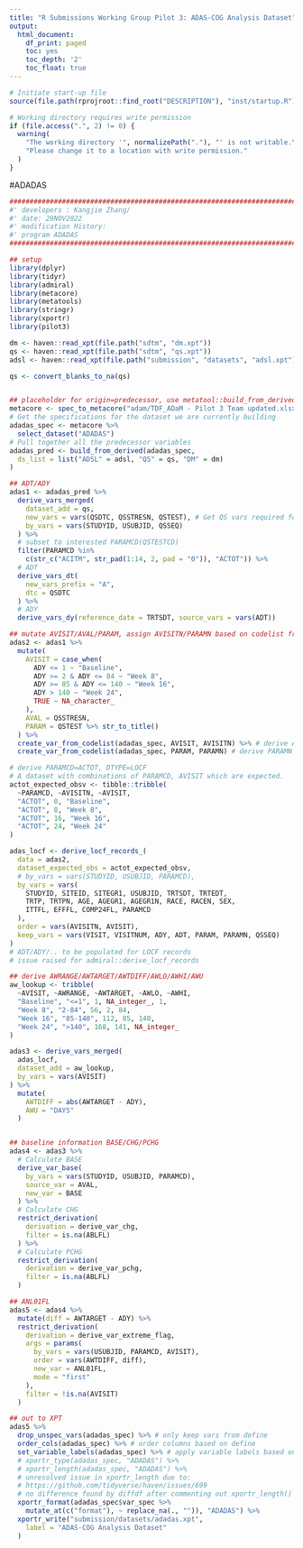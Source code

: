 ```yaml
---
title: "R Submissions Working Group Pilot 3: ADAS-COG Analysis Dataset"
output:
  html_document:
    df_print: paged
    toc: yes
    toc_depth: '2'
    toc_float: true
---
```


```r
# Initiate start-up file
source(file.path(rprojroot::find_root("DESCRIPTION"), "inst/startup.R"))
```

```r
# Working directory requires write permission
if (file.access(".", 2) != 0) {
  warning(
    "The working directory '", normalizePath("."), "' is not writable.\n",
    "Please change it to a location with write permission."
  )
}
```

#ADADAS

```r
###########################################################################
#' developers : Kangjie Zhang/
#' date: 29NOV2022
#' modification History:
#' program ADADAS
###########################################################################

## setup
library(dplyr)
library(tidyr)
library(admiral)
library(metacore)
library(metatools)
library(stringr)
library(xportr)
library(pilot3)

dm <- haven::read_xpt(file.path("sdtm", "dm.xpt"))
qs <- haven::read_xpt(file.path("sdtm", "qs.xpt"))
adsl <- haven::read_xpt(file.path("submission", "datasets", "adsl.xpt"))

qs <- convert_blanks_to_na(qs)


## placeholder for origin=predecessor, use metatool::build_from_derived()
metacore <- spec_to_metacore("adam/TDF_ADaM - Pilot 3 Team updated.xlsx", where_sep_sheet = FALSE)
# Get the specifications for the dataset we are currently building
adadas_spec <- metacore %>%
  select_dataset("ADADAS")
# Pull together all the predecessor variables
adadas_pred <- build_from_derived(adadas_spec,
  ds_list = list("ADSL" = adsl, "QS" = qs, "DM" = dm)
)

## ADT/ADY
adas1 <- adadas_pred %>%
  derive_vars_merged(
    dataset_add = qs,
    new_vars = vars(QSDTC, QSSTRESN, QSTEST), # Get QS vars required for derivations
    by_vars = vars(STUDYID, USUBJID, QSSEQ)
  ) %>%
  # subset to interested PARAMCD(QSTESTCD)
  filter(PARAMCD %in%
    c(str_c("ACITM", str_pad(1:14, 2, pad = "0")), "ACTOT")) %>%
  # ADT
  derive_vars_dt(
    new_vars_prefix = "A",
    dtc = QSDTC
  ) %>%
  # ADY
  derive_vars_dy(reference_date = TRTSDT, source_vars = vars(ADT))

## mutate AVISIT/AVAL/PARAM, assign AVISITN/PARAMN based on codelist from define
adas2 <- adas1 %>%
  mutate(
    AVISIT = case_when(
      ADY <= 1 ~ "Baseline",
      ADY >= 2 & ADY <= 84 ~ "Week 8",
      ADY >= 85 & ADY <= 140 ~ "Week 16",
      ADY > 140 ~ "Week 24",
      TRUE ~ NA_character_
    ),
    AVAL = QSSTRESN,
    PARAM = QSTEST %>% str_to_title()
  ) %>%
  create_var_from_codelist(adadas_spec, AVISIT, AVISITN) %>% # derive AVISITN from codelist
  create_var_from_codelist(adadas_spec, PARAM, PARAMN) # derive PARAMN from codelist

# derive PARAMCD=ACTOT, DTYPE=LOCF
# A dataset with combinations of PARAMCD, AVISIT which are expected.
actot_expected_obsv <- tibble::tribble(
  ~PARAMCD, ~AVISITN, ~AVISIT,
  "ACTOT", 0, "Baseline",
  "ACTOT", 8, "Week 8",
  "ACTOT", 16, "Week 16",
  "ACTOT", 24, "Week 24"
)

adas_locf <- derive_locf_records_(
  data = adas2,
  dataset_expected_obs = actot_expected_obsv,
  # by_vars = vars(STUDYID, USUBJID, PARAMCD),
  by_vars = vars(
    STUDYID, SITEID, SITEGR1, USUBJID, TRTSDT, TRTEDT,
    TRTP, TRTPN, AGE, AGEGR1, AGEGR1N, RACE, RACEN, SEX,
    ITTFL, EFFFL, COMP24FL, PARAMCD
  ),
  order = vars(AVISITN, AVISIT),
  keep_vars = vars(VISIT, VISITNUM, ADY, ADT, PARAM, PARAMN, QSSEQ)
)
# ADT/ADY/.. to be populated for LOCF records
# issue raised for admiral::derive_locf_records

## derive AWRANGE/AWTARGET/AWTDIFF/AWLO/AWHI/AWU
aw_lookup <- tribble(
  ~AVISIT, ~AWRANGE, ~AWTARGET, ~AWLO, ~AWHI,
  "Baseline", "<=1", 1, NA_integer_, 1,
  "Week 8", "2-84", 56, 2, 84,
  "Week 16", "85-140", 112, 85, 140,
  "Week 24", ">140", 168, 141, NA_integer_
)

adas3 <- derive_vars_merged(
  adas_locf,
  dataset_add = aw_lookup,
  by_vars = vars(AVISIT)
) %>%
  mutate(
    AWTDIFF = abs(AWTARGET - ADY),
    AWU = "DAYS"
  )


## baseline information BASE/CHG/PCHG
adas4 <- adas3 %>%
  # Calculate BASE
  derive_var_base(
    by_vars = vars(STUDYID, USUBJID, PARAMCD),
    source_var = AVAL,
    new_var = BASE
  ) %>%
  # Calculate CHG
  restrict_derivation(
    derivation = derive_var_chg,
    filter = is.na(ABLFL)
  ) %>%
  # Calculate PCHG
  restrict_derivation(
    derivation = derive_var_pchg,
    filter = is.na(ABLFL)
  )

## ANL01FL
adas5 <- adas4 %>%
  mutate(diff = AWTARGET - ADY) %>%
  restrict_derivation(
    derivation = derive_var_extreme_flag,
    args = params(
      by_vars = vars(USUBJID, PARAMCD, AVISIT),
      order = vars(AWTDIFF, diff),
      new_var = ANL01FL,
      mode = "first"
    ),
    filter = !is.na(AVISIT)
  )

## out to XPT
adas5 %>%
  drop_unspec_vars(adadas_spec) %>% # only keep vars from define
  order_cols(adadas_spec) %>% # order columns based on define
  set_variable_labels(adadas_spec) %>% # apply variable labels based on define
  # xportr_type(adadas_spec, "ADADAS") %>%
  # xportr_length(adadas_spec, "ADADAS") %>%
  # unresolved issue in xportr_length due to:
  # https://github.com/tidyverse/haven/issues/699
  # no difference found by diffdf after commenting out xportr_length()
  xportr_format(adadas_spec$var_spec %>%
    mutate_at(c("format"), ~ replace_na(., "")), "ADADAS") %>%
  xportr_write("submission/datasets/adadas.xpt",
    label = "ADAS-COG Analysis Dataset"
  )
```
